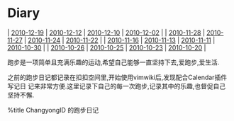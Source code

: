 = Diary =
| [[2010-12-19]] | [[2010-12-12]] | [[2010-12-10]] | [[2010-12-02]] |
| [[2010-11-28]] | [[2010-11-27]] | [[2010-11-24]] | [[2010-11-22]] |
| [[2010-11-16]] | [[2010-11-13]] | [[2010-11-11]] | [[2010-10-30]] |
| [[2010-10-26]] | [[2010-10-25]] | [[2010-10-23]] | [[2010-10-20]] |

跑步是一项简单且充满乐趣的运动,希望自己能够一直坚持下去,爱跑步,爱生活.

之前的跑步日记都记录在扣扣空间里,开始使用vimwiki后,发现配合Calendar插件写记日
记来非常方便.这里记录下自己的每一次跑步,记录其中的乐趣,也督促自己坚持不懈.

%title ChangyongID 的跑步日记
